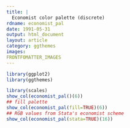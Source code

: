 ```yaml
---
title: |
  Economist color palette (discrete)
rdname: economist_pal
date: 1991-05-31
output: html_document
layout: article
category: ggthemes
images:
FRONTFOMATTER_IMAGES
---
```


```r
library(ggplot2)
library(ggthemes)
```

```r
library(scales)
show_col(economist_pal()(6))
## fill palette
show_col(economist_pal(fill=TRUE)(6))
## RGB values from Stata's economist scheme
show_col(economist_pal(stata=TRUE)(16))



```